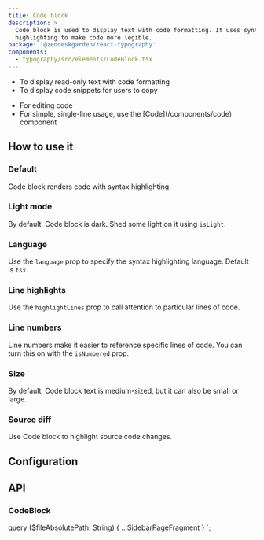 ```yaml
---
title: Code block
description: >
  Code block is used to display text with code formatting. It uses syntax
  highlighting to make code more legible.
package: '@zendeskgarden/react-typography'
components:
  - typography/src/elements/CodeBlock.tsx
---
```


<Usage>
  <Use>
    <ul>
      <li>To display read-only text with code formatting</li>
      <li>To display code snippets for users to copy</li>
    </ul>
  </Use>
  <Misuse>
    <ul>
      <li>For editing code</li>
      <li>
        <Markdown>
          For simple, single-line usage, use the [Code](/components/code) component
        </Markdown>
      </li>
    </ul>
  </Misuse>
</Usage>

## How to use it

### Default

Code block renders code with syntax highlighting.


<CodeExample code={DefaultCode}>
  <Default />
</CodeExample>

### Light mode

By default, Code block is dark. Shed some light on it using `isLight`.


<CodeExample code={LightCode}>
  <Light />
</CodeExample>

### Language

Use the `language` prop to specify the syntax highlighting language. Default is `tsx`.


<CodeExample code={LanguageCode}>
  <Language />
</CodeExample>

### Line highlights

Use the `highlightLines` prop to call attention to particular lines of code.


<CodeExample code={HighlightedCode}>
  <Highlighted />
</CodeExample>

### Line numbers

Line numbers make it easier to reference specific lines of code. You can turn
this on with the `isNumbered` prop.


<CodeExample code={NumberedCode}>
  <Numbered />
</CodeExample>

### Size

By default, Code block text is medium-sized, but it can also be small or large.


<CodeExample code={SizeCode}>
  <Size />
</CodeExample>

### Source diff

Use Code block to highlight source code changes.


<CodeExample code={DiffCode}>
  <Diff />
</CodeExample>

## Configuration

<Configuration reactPackage={props.data.mdx.package} components={props.data.mdx.components} />

## API

### CodeBlock

<Component components={props.data.mdx.components} componentName="codeBlock" />

<PropSheet components={props.data.mdx.components} componentName="codeBlock" />


  query ($fileAbsolutePath: String) {
    ...SidebarPageFragment
  }
`;
